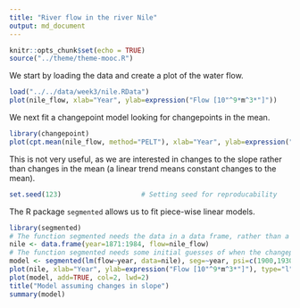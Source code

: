 ---
title: "River flow in the river Nile"
output: md_document
---

```{r setup, include=FALSE}
knitr::opts_chunk$set(echo = TRUE)
source("../theme/theme-mooc.R")
```

We start by loading the data and create a plot of the water flow.
```{r, flcolours=TRUE}
load("../../data/week3/nile.RData")
plot(nile_flow, xlab="Year", ylab=expression("Flow [10"^9*m^3*"]"))
```

We next fit a changepoint model looking for changepoints in the mean.
```{r, flcolours=TRUE}
library(changepoint)
plot(cpt.mean(nile_flow, method="PELT"), xlab="Year", ylab=expression("Flow [10"^9*m^3*"]"))
```

This is not very useful, as we are interested in changes to the slope rather than changes in the mean (a linear trend means constant changes to the mean).

```{r, echo=FALSE}
set.seed(123)                    # Setting seed for reproducability
```

The R package `segmented` allows us to fit piece-wise linear models. 
```{r, flcolours=TRUE}
library(segmented)
# The function segmented needs the data in a data frame, rather than a ts object
nile <- data.frame(year=1871:1984, flow=nile_flow)
# The function segmented needs some initial guesses of when the changepoint were
model <- segmented(lm(flow~year, data=nile), seg=~year, psi=c(1900,1930,1960))
plot(nile, xlab="Year", ylab=expression("Flow [10"^9*m^3*"]"), type="l")
plot(model, add=TRUE, col=2, lwd=2)
title("Model assuming changes in slope")
summary(model)
```
